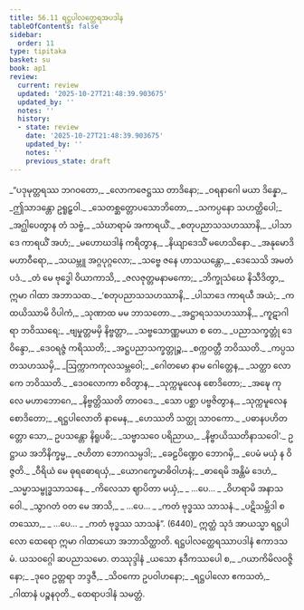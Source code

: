 ```yaml
---
title: 56.11 ရဋ္ဌပါလတ္ထေရအပဒါန
tableOfContents: false
sidebar:
  order: 11
type: tipitaka
basket: su
book: ap1
review:
  current: review
  updated: '2025-10-27T21:48:39.903675'
  updated_by: ''
  notes: ''
  history:
  - state: review
    date: '2025-10-27T21:48:39.903675'
    updated_by: ''
    notes: ''
    previous_state: draft
---
```



<ReviewStatus review={frontmatter.review} showDetails={true} />

<HypothesisAnnotation frontmatter={frontmatter} />

<DynamicBreadcrumb />

<Division number="179" book="ap1" e="ch" v="20" p="444">

<Paragraph number="7869" type="verses" book="ap1">
_“ပဒုမုတ္တရဿ ဘဂဝတော,_  
_လောကဇေဋ္ဌဿ တာဒိနော;_  
_ဝရနာဂေါ မယာ ဒိန္နော,_  
_ဤသာဒန္တော ဥရူဠှဝါ._  

</Paragraph>

</Division>
<Division number="180" book="ap1" e="ch" v="20" p="444">

<Paragraph number="7870" type="verses" book="ap1">
_သေတစ္ဆတ္တောပသောဘိတော,_  
_သကပ္ပနော သဟတ္ထိပေါ;_  
_အဂ္ဃါပေတွာန တံ သဗ္ဗံ,_  
_သံဃာရာမံ အကာရယိံ._  

</Paragraph>

</Division>
<Division number="181" book="ap1" e="ch" v="20" p="444">

<Paragraph number="7871" type="verses" book="ap1">
_စတုပညာသသဟဿာနိ,_  
_ပါသာဒေ ကာရယိံ အဟံ;_  
_မဟောဃဒါနံ ကရိတွာန,_  
_နိယျာဒေသိံ မဟေသိနော._  

</Paragraph>

</Division>
<Division number="182" book="ap1" e="ch" v="20" p="444">

<Paragraph number="7872" type="verses" book="ap1">
_အနုမောဒိ မဟာဝီရော,_  
_သယမ္ဘူ အဂ္ဂပုဂ္ဂလော;_  
_သဗ္ဗေ ဇနေ ဟာသယန္တော,_  
_ဒေသေသိ အမတံ ပဒံ._  

</Paragraph>

</Division>
<Division number="183" book="ap1" e="ch" v="20" p="444">

<Paragraph number="7873" type="verses" book="ap1">
_တံ မေ ဗုဒ္ဓေါ ဝိယာကာသိ,_  
_ဇလဇုတ္တမနာမကော;_  
_ဘိက္ခုသံဃေ နိသီဒိတွာ,_  
ဣမာ ဂါထာ အဘာသထ._  

</Paragraph>

</Division>
<Division number="184" book="ap1" e="ch" v="20" p="444">

<Paragraph number="7874" type="verses" book="ap1">
_‘စတုပညာသသဟဿာနိ,_  
_ပါသာဒေ ကာရယီ အယံ;_  
_ကထယိဿာမိ ဝိပါကံ,_  
_သုဏာထ မမ ဘာသတော._  

</Paragraph>

</Division>
<Division number="185" book="ap1" e="ch" v="20" p="444">

<Paragraph number="7875" type="verses" book="ap1">
_အဋ္ဌာရသသဟဿာနိ,_  
_ကူဋာဂါရာ ဘဝိဿရေ;_  
_ဗျမှုတ္တမမှိ နိဗ္ဗတ္တာ,_  
_သဗ္ဗသောဏ္ဏမယာ စ တေ._  

</Paragraph>

</Division>
<Division number="186" book="ap1" e="ch" v="20" p="444">

<Paragraph number="7876" type="verses" book="ap1">
_ပညာသက္ခတ္တုံ ဒေဝိန္ဒော,_  
_ဒေဝရဇ္ဇံ ကရိဿတိ;_  
_အဋ္ဌပညာသက္ခတ္တုဉ္စ,_  
_စက္ကဝတ္တီ ဘဝိဿတိ._  

</Paragraph>

</Division>
<Division number="187" book="ap1" e="ch" v="20" p="444">

<Paragraph number="7877" type="verses" book="ap1">
_ကပ္ပသတသဟဿမှိ,_  
_ဩက္ကာကကုလသမ္ဘဝေါ;_  
_ဂေါတမော နာမ ဂေါတ္တေန,_  
_သတ္ထာ လောကေ ဘဝိဿတိ._  

</Paragraph>

</Division>
<Division number="188" book="ap1" e="ch" v="20" p="444">

<Paragraph number="7878" type="verses" book="ap1">
_ဒေဝလောကာ စဝိတွာန,_  
_သုက္ကမူလေန စောဒိတော;_  
_အဍ္ဎေ ကုလေ မဟာဘောဂေ,_  
_နိဗ္ဗတ္တိဿတိ တာဝဒေ._  

</Paragraph>

</Division>
<Division number="189" book="ap1" e="ch" v="20" p="444">

<Paragraph number="7879" type="verses" book="ap1">
_သော ပစ္ဆာ ပဗ္ဗဇိတွာန,_  
_သုက္ကမူလေန စောဒိတော;_  
_ရဋ္ဌပါလောတိ နာမေန,_  
_ဟေဿတိ သတ္ထု သာဝကော._  

</Paragraph>

</Division>
<Division number="190" book="ap1" e="ch" v="20" p="445">

<Paragraph number="7880" type="verses" book="ap1">
_ပဓာနပဟိတတ္တော သော,_  
ဥပသန္တော နိရူပဓိ;_  
_သဗ္ဗာသဝေ ပရိညာယ,_  
_နိဗ္ဗာယိဿတိနာသဝေါ’._  

</Paragraph>

</Division>
<Division number="191" book="ap1" e="ch" v="20" p="445">

<Paragraph number="7881" type="verses" book="ap1">
ဥဋ္ဌာယ အဘိနိက္ခမ္မ,_  
_ဇဟိတာ ဘောဂသမ္ပဒါ;_  
_ခေဠပိဏ္ဍေဝ ဘောဂမှိ,_  
_ပေမံ မယှံ န ဝိဇ္ဇတိ._  

</Paragraph>

</Division>
<Division number="192" book="ap1" e="ch" v="20" p="445">

<Paragraph number="7882" type="verses" book="ap1">
_ဝီရိယံ မေ ဓုရဓောရယှံ,_  
_ယောဂက္ခေမာဓိဝါဟနံ;_  
_ဓာရေမိ အန္တိမံ ဒေဟံ,_  
_သမ္မာသမ္ဗုဒ္ဓသာသနေ._  

</Paragraph>

</Division>
<Division number="193" book="ap1" e="ch" v="20" p="445">

<Paragraph number="7883" type="verses" book="ap1">
_ကိလေသာ ဈာပိတာ မယှံ,_  
_ …ပေ… _  
_ဝိဟရာမိ အနာသဝေါ._  

</Paragraph>

</Division>
<Division number="194" book="ap1" e="ch" v="20" p="445">

<Paragraph number="7884" type="verses" book="ap1">
_သွာဂတံ ဝတ မေ အာသိ,_  
_ …ပေ… _  
_ကတံ ဗုဒ္ဓဿ သာသနံ._  

</Paragraph>

</Division>
<Division number="195" book="ap1" e="ch" v="20" p="445">

<Paragraph number="7885" type="verses" book="ap1">
_ပဋိသမ္ဘိဒါ စတဿော,_  
_ …ပေ… _  
_ကတံ ဗုဒ္ဓဿ သာသနံ”. (6440)_  

</Paragraph>

<Paragraph number="7886" book="ap1">
ဣတ္ထံ သုဒံ အာယသ္မာ ရဋ္ဌပါလော ထေရော ဣမာ ဂါထာယော အဘာသိတ္ထာတိ.

</Paragraph>
</Division>

<Paragraph number="7887" type="center" book="ap1">
ရဋ္ဌပါလတ္ထေရဿာပဒါနံ ဧကာဒသမံ.



</Paragraph>

<Paragraph number="7888" type="center" book="ap1">
ယသဝဂ္ဂေါ ဆပညာသမော.



</Paragraph>

<Paragraph number="7889" type="center" book="ap1">
တဿုဒ္ဒါနံ


</Paragraph>

<Paragraph number="7890" type="verses" book="ap1">
_ယသော နဒီကဿပေါ စ,_  
_ဂယာကိမိလဝဇ္ဇိနော;_  
_ဒုဝေ ဥတ္တရာ ဘဒ္ဒဇီ,_  
_သိဝကော ဥပဝါဟနော;_  
_ရဋ္ဌပါလော ဧကသတံ,_  
_ဂါထာနံ ပဉ္စနဝုတိ._  


</Paragraph>

<Paragraph number="7891" type="center" book="ap1">
ထေရာပဒါနံ သမတ္တံ.
</Paragraph>